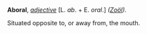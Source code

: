 '''Aboral''', ''[[adjective (part of speech)|adjective]]'' [L. ''ab''. + E. ''oral''.] ''([[Zo&ouml;l (subject)|Zo&ouml;l]]).''

Situated opposite to, or away from, the mouth.